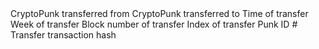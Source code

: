 <ParamField path="from">
CryptoPunk transferred from
</ParamField>
<ParamField path="to">
CryptoPunk transferred to
</ParamField>
<ParamField path="evt_block_time">
Time of transfer
</ParamField>
<ParamField path="evt_block_time_week">
Week of transfer
</ParamField>
<ParamField path="evt_block_number">
Block number of transfer
</ParamField>
<ParamField path="evt_index">
Index of transfer
</ParamField>
<ParamField path="punk_id">
Punk ID #
</ParamField>
<ParamField path="evt_tx_hash">
Transfer transaction hash
</ParamField>
